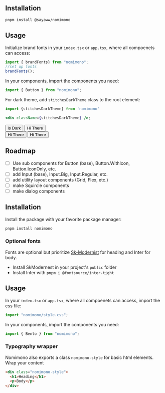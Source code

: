 
<Banner />

## Installation

```zsh
pnpm install @sayaww/nomimono
```

## Usage

Initialize brand fonts in your `index.tsx` or `app.tsx`, where all compoenets can access:

```jsx
import { brandFonts} from "nomimono";
//set up fonts
brandFonts();
```

In your components, import the components you need:

```jsx
import { Button } from "nomimono";
```

For dark theme, add `stitchesDarkTheme` class to the root element:

```jsx
import {stitchesDarkTheme} from 'nomimono'

<div className={stitchesDarkTheme} />;
```


<div className={stitchesDarkTheme}>
  <Button isDark>is Dark</Button>
  <Button>Hi There</Button>
</div>
<Button isDark>Hi There</Button>
<Button>Hi There</Button>

## Roadmap
- [ ] Use sub components for Button (base), Button.WithIcon, Button.IconOnly, etc.
- [ ] add Input (base), Input.Big, Input.Regular, etc.
- [ ] add utility layout components (Grid, Flex, etc.)
- [ ] make Squircle components
- [ ] make dialog components

## Installation

Install the package with your favorite package manager:

```zsh
pnpm install nomimono
```

### Optional fonts

Fonts are optional but prioritize [Sk-Modernist](https://seankanedesign.gumroad.com/l/sk-modernist) for heading and
Inter for body.

- Install SkModernest in your project's `public` folder
- Install Inter with `pnpm i @fontsource/inter-tight`

## Usage

In your `index.tsx` or `app.tsx`, where all compoenets can access, import the css file:

```jsx
import "nomimono/style.css";
```

In your components, import the components you need:

```jsx
import { Bento } from "nomimono";
```

### Typography wrapper

Nomimono also exports a class `nomimono-style` for basic html elements. Wrap your content

```html
<div class="nomimono-style">
  <h1>Heading</h1>
  <p>Body</p>
</div>
```
